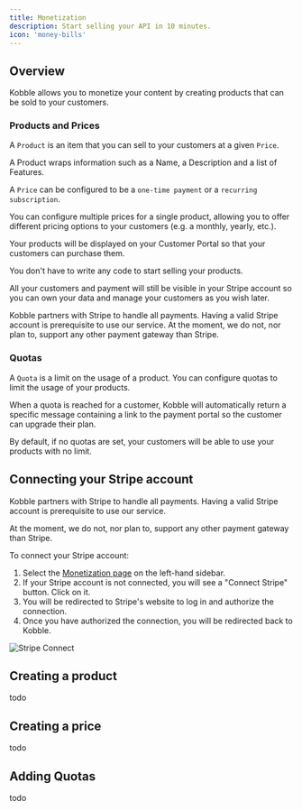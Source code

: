 ```yaml
---
title: Monetization
description: Start selling your API in 10 minutes.
icon: 'money-bills'
---
```


## Overview

Kobble allows you to monetize your content by creating products that can be sold to your customers.

### Products and Prices

A `Product` is an item that you can sell to your customers at a given `Price`.

A Product wraps information such as a Name, a Description and a list of Features.

A `Price` can be configured to be a `one-time payment` or a `recurring subscription`.

You can configure multiple prices for a single product, allowing you to offer different pricing options to your customers (e.g. a monthly, yearly, etc.).

Your products will be displayed on your Customer Portal so that your customers can purchase them.

You don't have to write any code to start selling your products.

All your customers and payment will still be visible in your Stripe account so you can own your data and manage your customers as you wish later.

<Note>
    Kobble partners with Stripe to handle all payments. Having a valid Stripe account is prerequisite to use our service.
    At the moment, we do not, nor plan to, support any other payment gateway than Stripe.
</Note>

### Quotas

A `Quota` is a limit on the usage of a product. You can configure quotas to limit the usage of your products.

When a quota is reached for a customer, Kobble will automatically return a specific message containing a link to the payment portal so the customer can upgrade their plan.

<Note>
    By default, if no quotas are set, your customers will be able to use your products with no limit.
</Note>


## Connecting your Stripe account

Kobble partners with Stripe to handle all payments. Having a valid Stripe account is prerequisite to use our service.

<Note>
  At the moment, we do not, nor plan to, support any other payment gateway than Stripe.
</Note>

To connect your Stripe account:

1. Select the [Monetization page](https://app.kobble.io/p/monetize/products) on the left-hand sidebar.
2. If your Stripe account is not connected, you will see a "Connect Stripe" button. Click on it.
3. You will be redirected to Stripe's website to log in and authorize the connection.
4. Once you have authorized the connection, you will be redirected back to Kobble.

![Stripe Connect](/images/settings/stripe-connect.jpeg)

## Creating a product

todo

## Creating a price

todo

## Adding Quotas

todo